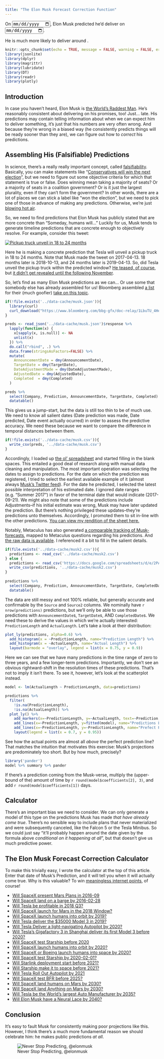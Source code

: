 ```yaml
---
title: "The Elon Musk Forecast Correction Function"
---
```


<div class="jumbotron">
  <form class="form-inline">
    <p>On <input id="datePredictionMade" class="form-control" type="date">, Elon Musk predicted he'd deliver on <input id="datePredicted" class="form-control" type="date">.</p>
    <p>He is much more likely to deliver around <span id="predictionResult"></span>.</p>
  </form>
</div>

```r
knitr::opts_chunk$set(echo = TRUE, message = FALSE, warning = FALSE, error = FALSE)
library(jsonlite)
library(dplyr)
library(magrittr)
library(lubridate)
library(DT)
library(readr)
library(plotly)
```

## Introduction

In case you haven't heard, Elon Musk is [the World's Raddest Man](https://waitbutwhy.com/2015/05/elon-musk-the-worlds-raddest-man.html). He's reasonably consistent about delivering on his promises, too! Just... late. His predictions may contain telling information about when we can expect him to deliver something, it's just that his numbers are very often wrong. And because they're wrong in a biased way (he consistently predicts things will be ready sooner than they are), we can figure out how to *correct* his predictions.

## Assembling His (Falsifiable) Predictions

In science, there's a really really important concept, called [falsifiability](https://en.wikipedia.org/wiki/Falsifiability). Basically, you can make statements like "[Conservatives will win the next election](https://www.metaculus.com/questions/3264/how-many-seats-will-the-conservative-and-unionist-party-win-in-the-next-uk-general-election/)", but we need to figure out some objective criteria for which that statement is true or false. Does winning mean taking a majority of seats? Or a majority of seats in a coalition government? Or is it just the largest plurality, even if they can't form the government? In other words, there are a lot of places we can stick a label like "won the election", but we need to pick one of those in advance of making any predictions. Otherwise, we're just [blowing hot air](https://www.hamilton.edu/documents/Analysis-of-Forcast-Accuracy-in-the-Political-Media.pdf).

So, we need to find predictions that Elon Musk has publicly stated that are more concrete than "Someday, humans will..." Luckily for us, Musk tends to generate timeline predictions that are concrete enough to objectively resolve. For example, consider this tweet:

[![Pickup truck unveil in 18 to 24 months](https://aaboyles.github.io/Essays/imgs/Elon.PNG)](https://twitter.com/elonmusk/status/852581322451111936)

Here he is making a concrete prediction that Tesla will unveil a pickup truck in 18 to 24 months. Note that Musk made the tweet on 2017-04-13. 18 months later is 2018-10-13, and 24 months later is 2019-04-13. So, did Tesla unveil the pickup truck within the predicted window? [He teased, of course](https://twitter.com/elonmusk/status/1106714774694297601/photo/1), but [it didn't get revealed until the following November](https://www.cnet.com/roadshow/news/tesla-cybertruck-electric-pickup-truck-livestream-elon-musk/).

So, let's find as many Elon Musk predictions as we can... Or use some that somebody else has already assembled for us! Bloomberg assembled [a list](https://www.bloomberg.com/bbg-gfx/doc-relay/1LbuTU_4Hezk524N_j7hHhDhgbYBuacuX3frK4TzyGrY/data.json) for their (much goofier) [take on this topic](https://www.bloomberg.com/features/elon-musk-goals/).

```r
if(!file.exists('../data-cache/musk.json')){
  library(curl)
  curl_download("https://www.bloomberg.com/bbg-gfx/doc-relay/1LbuTU_4Hezk524N_j7hHhDhgbYBuacuX3frK4TzyGrY/data.json", '../data-cache/musk.json')
}

preds <- read_json('../data-cache/musk.json')$response %>%
  lapply(function(x) {
    x[sapply(x, is.null)] <- NA
    unlist(x)
  }) %>%
  do.call("rbind", .) %>%
  data.frame(stringsAsFactors=FALSE) %>%
  mutate(
    AnnouncementDate = dmy(AnnouncementDate),
    TargetDate = dmy(TargetDate),
    DateAdjustmentMade = dmy(DateAdjustmentMade),
    AdjustedDate = dmy(AdjustedDate),
    Completed  = dmy(Completed)
  )

preds %>%
  select(Company, Prediction, AnnouncementDate, TargetDate, Completed) %>%
  datatable()
```

This gives us a jump-start, but the data is still too thin to be of much use. We need to know all salient dates (Date prediction was made, Date predicted, Date event actually ocurred) in order to assess the predictive accuracy. We need these because we want to compare the difference in temporal distances between them.

```r
if(!file.exists('../data-cache/musk.csv')){
  write_csv(preds, '../data-cache/musk.csv')
}
```

Accordingly, I loaded up [the ol' spreadsheet](https://docs.google.com/spreadsheets/u/0/) and started filling in the blank spaces. This entailed a good deal of research along with manual data cleaning and manipulation. The most important operation was selecting the dates to assign to predictions. For the date on which the prediction was registered, I tried to select the earliest available example of it (almost always [Musk's Twitter feed](https://twitter.com/elonmusk)). For the date he predicted, I selected the latest possible interpretation of his estimated date. I ignored date ranges (e.g. "Summer 2017") in favor of the terminal date that would indicate (2017-09-21). We might also note that some of the predictions include Adjustments--if his initial estimate was wrong, Musk may have later updated the prediction. But there's nothing privileged these updates--they're predictions unto themselves. Accordingly, I promoted them to sit in-line with the other predictions. [You can view my rendition of the sheet here.](https://docs.google.com/spreadsheets/d/1rRD3CsQLuiglHqma778PCOtAOODcjIs94xcdhRQ6uJE)

Notably, Metaculus has also generated [a comparable tracking of Musk-forecasts](https://www.metaculus.com/visualizations/elon-musk-timeline/), mapped to Metaculus questions regarding his predictions. And [the raw data is available](https://www.metaculus.com/visualizations/elon-musk-timeline/data/). I referenced it a bit to fill in the salient details.

```r
if(file.exists('../data-cache/musk2.csv')){
  predictions <- read_csv('../data-cache/musk2.csv')
} else {
  predictions <- read_csv('https://docs.google.com/spreadsheets/d/e/2PACX-1vT2680-9o56BFlxnt6pEaX63-3bAJ-YWmDCrDQ-Al6Se_NCMBcznCzQElMLSD5L2NZk_o1psoXkpBXG/pub?gid=0&single=true&output=csv')
  write_csv(predictions, '../data-cache/musk2.csv')
}
  
predictions %>%
  select(Company, Prediction, AnnouncementDate, TargetDate, CompletedDate) %>%
  datatable()
```

The data are still messy and not 100% reliable, but generally accurate and confirmable by the `Source` and `Source2` columns. We nominally have `r nrow(predictions)` predictions, but we'll only be able to use those predictions with `AnnouncementDate`s, `TargetDate`s, AND `CompletedDate`s. We need these to derive the values in which we're actually interested: `PredictionLength` and `ActualLength`. Let's take a look at their distribution:

```r
plot_ly(predictions, alpha=0.6) %>%
  add_histogram(x = ~PredictionLength, name="Prediction Length") %>%
  add_histogram(x = ~ActualLength, name="Actual Length") %>%
  layout(barmode = "overlay", legend = list(x = 0.75, y = 0.9))
```

Here we can see that we have many predictions in the time range of zero to three years, and a few longer-term predictions. Importantly, we don't see an obvious rightward-shift in the resolution times of these predictions. That's not to imply it isn't there. To see it, however, let's look at the scatterplot instead.

```r
model <- lm(ActualLength ~ PredictionLength, data=predictions)

predictions %>%
  filter(
    !is.na(PredictionLength),
    !is.na(ActualLength)) %>%
  plot_ly() %>%
    add_markers(x=~PredictionLength, y=~ActualLength, text=~Prediction, hoverinfo="text", color=~Company) %>%
    add_lines(x=~PredictionLength, y=fitted(model), name="Predictions Line-of-best-fit") %>%
    add_lines(x=~PredictionLength, y=~PredictionLength, name="Prefect Predictions") %>%
    layout(legend = list(x = 0.7, y = 0.95))
```

See how the actual points are almost all *above* the perfect prediction line? That matches the intuition that motivates this exercise: Musk's projections are predominately too short. But by how much, precisely?

```r
library('pander')
model %>% summary %>% pander
```

If there's a prediction coming from the Musk-verse, multiply the (upper-bound of the) amount of time by `r round(model$coefficients[2], 3)`, and add `r round(model$coefficients[1])` days.

## Calculator

There's an important bias we need to consider. We can only generate a model of this type on the predictions Musk has made *that have already come true*. There's no sensible way to include plans that never materialized and were subsequently canceled, like the Falcon 5 or the Tesla Minibus. So we could just say "it'll probably happen around the date given by the formula above *conditional on it happening at all*", but that doesn't give us much predictive power.

## The Elon Musk Forecast Correction Calculator

To make this trivially easy, I wrote the calculator at the top of this article. Enter that date of Musk's Prediction, and it will tell you when it will actually come true. Why is this valuable? To win [meaningless internet points](https://www.metaculus.com/help/faq/#howscore), of course!

* [Will SpaceX present Mars Plans in 2016-09](https://www.metaculus.com/questions/308/spacexs-blueprint-to-mars-presented-in-late-september/)
* [Will SpaceX land on a barge by 2016-02-28](https://www.metaculus.com/questions/2/will-spacex-successfully-land-a-falcon-9-rocket-on-a-barge-by-february-28-2016/)
* [Will Tesla be profitable in 2018 Q3?](https://www.metaculus.com/questions/1041/will-tesla-be-profitable-in-q3-2018/)
* [Will SpaceX launch for Mars in the 2018 Window?](https://www.metaculus.com/questions/224/will-spacex-launch-for-mars-in-the-2018-window/)
* [Will SpaceX launch humans into orbit by 2019?](https://www.metaculus.com/questions/646/attempted-manned-spacex-flight-in-2018/)
* [Will Tesla deliver the $35000 Model 3 in 2019?](https://www.metaculus.com/questions/1533/will-tesla-deliver-first-35000-model-3-in-2019/)
* [Will Tesla Deliver a light-navigating Autopilot by 2020?](https://www.gjopen.com/questions/1099-before-1-january-2020-will-tesla-release-an-autopilot-feature-designed-to-navigate-traffic-lights)
* [Will Tesla's Gigafactory 3 in Shanghai deliver its first Model 3 before 2020?](https://www.gjopen.com/questions/1295-before-31-december-2019-will-a-model-3-produced-in-tesla-s-shanghai-gigafactory-3-be-delivered-to-a-customer)
* [Will SpaceX test Starship before 2020](https://www.metaculus.com/questions/1673/will-spacex-start-testing-a-starship-bfs-before-2020/)
* [Will SpaceX launch humans into orbit by 2020?](https://www.metaculus.com/questions/1355/attempted-crewed-spacex-flight-prior-to-2020/)
* [Will SpaceX or Boeing launch humans into space by 2020?](https://www.gjopen.com/questions/1124-before-1-january-2020-will-either-spacex-or-boeing-launch-its-first-crewed-space-mission)
* [Will SpaceX test Starship by 2020-02-01?](https://www.metaculus.com/questions/3193/will-spacex-test-a-stainless-steel-prototype-starship-by-february-1/)
* [Will Starlink deployment start before 2021?](https://www.metaculus.com/questions/664/will-skynet-the-spacex-satellite-internet-version-start-deployment-by-2020/)
* [Will Starship make it to space before 2021?](https://www.metaculus.com/questions/1682/will-spacex-starship-with-or-without-a-booster-reach-space-before-2021/)
* [Will Tesla Roll Out Autopilot by 2021](https://www.metaculus.com/questions/2631/will-tesla-roll-out-the-fully-autonomous-autopilot-feature-before-2021/)
* [Will SpaceX test BFR before 2025?](https://www.metaculus.com/questions/612/will-spacex-test-launch-the-bfr-before-2025/)
* [Will SpaceX land humans on Mars by 2030?](https://www.metaculus.com/questions/349/will-spacex-land-people-on-mars-prior-to-2030/)
* [Will SpaceX land Anything on Mars by 2030?](https://www.metaculus.com/questions/737/will-spacex-land-anything-on-mars-by-2030/)
* [Will Tesla be the World's largest Auto Manufacturer by 2035?](https://www.metaculus.com/questions/980/will-tesla-become-the-largest-car-company-in-the-world-by-sales-prior-to-2035/)
* [Will Elon Musk have a Neural Lace by 2040?](https://www.metaculus.com/questions/2955/when-will-elon-musk-have-any-device-such-as-a-brain-machine-interface-surgically-implanted-into-his-brain/)

## Conclusion

It's easy to fault Musk for consistently making poor projections like this. However, I think there's a much more fundamental reason we should celebrate him: he makes public predictions _at all_.

![Never Stop Predicting, @elonmusk](https://aaboyles.github.com/Essays/imgs/NeverStop.PNG)

<script>
$(function(){
  var msPerDay = 1000*60*60*24;
  var today = new Date().toISOString().substr(0,10);
  var threeMonthsFromNow = new Date(90*msPerDay + Date.now()).toISOString().substring(0,10);
  $('#datePredicted').on('change', function(){
    $('#datePredictionMade').attr('max', this.value);
  }).val(threeMonthsFromNow).attr('min', today);
  $('#datePredictionMade').on('input', function(){
    $('#datePredicted').attr('min', this.value);
  }).val(today);
  $('#datePredictionMade, #datePredicted').on('input', function(){
    var date1 = new Date($('#datePredictionMade').val());
    var date2 = new Date($('#datePredicted').val());
    var days = fit(Math.floor((date2 - date1) / msPerDay));
    $('#predictionResult').text(format((new Date(date1.getTime() + days*msPerDay)).toLocaleString()));
  });
  function fit(days){
    return `r model$coefficients[2]` * days + `r model$coefficients[1]`;
  }
  function format(d){
    var s = d.toLocaleString();
    return s.substring(0, s.indexOf(','));
  }
  $('#datePredictionMade, #datePredicted').trigger('input');
});
</script>